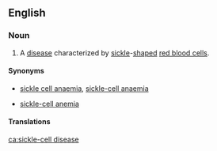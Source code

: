 ==English==
{{wikipedia}}

===Noun===
{{en-noun|-}}

# {{label|en|medicine}} A [[disease]] characterized by [[sickle]]-[[shape]]d [[red blood cell]]s.

====Synonyms====
* {{qualifier|Commonwealth}} [[sickle cell anaemia]], [[sickle-cell anaemia]]
* {{qualifier|US}} [[sickle-cell anemia]]

====Translations====
{{trans-see|sickle-cell disease|sickle-cell anemia}}

[[ca:sickle-cell disease]]